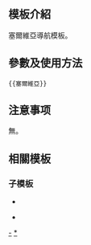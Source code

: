 <includeonly><!-- 在這裡加入模板的保護標識 --></includeonly><noinclude>{{Documentation subpage}}</noinclude>
<!-- 在本行下編輯模板說明 -->
== 模板介紹 ==

塞爾維亞導航模板。

== 參數及使用方法 ==

<pre>{{塞爾維亞}}</pre>

== 注意事项 ==

無。

== 相關模板 ==

=== 子模板 ===

* {{tl|塞爾維亞行政區劃}}
{{塞爾維亞行政區劃|nocat}}
* {{tl|塞爾維亞城市}}
{{塞爾維亞城市|cat=no}}

<includeonly>
<!-- 本行下加入模板的分類 -->
[[Category:塞尔维亚|-]]
[[Category:塞爾維亞模板|*]]
</includeonly>